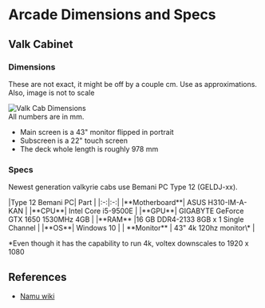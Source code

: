 
# Arcade Dimensions and Specs

## Valk Cabinet
### Dimensions
<Callout>These are not exact, it might be off by a couple cm. Use as approximations. Also, image is not to scale</Callout>
<div className="flex justify-center mt-3">
  <img src="/specifications/cabspecifications/arcadesize.png" alt="Valk Cab Dimensions" />
</div>
All numbers are in mm.

- Main screen is a 43" monitor flipped in portrait
- Subscreen is a 22" touch screen
- The deck whole length is roughly 978 mm

### Specs
Newest generation valkyrie cabs use Bemani PC Type 12 (GELDJ-xx).
<div className="flex items-center justify-center mt-5">
  |Type 12 Bemani PC| Part |
  |:-:|:-:|
  |**Motherboard**| ASUS H310-IM-A-KAN |
  |**CPU**| Intel Core i5-9500E |
  |**GPU**| GIGABYTE GeForce GTX 1650 1530MHz 4GB |
  |**RAM** |16 GB DDR4-2133 8GB x 1 Single Channel |
  |**OS**| Windows 10 |
  | **Monitor** | 43" 4k 120hz monitor\* |
</div>

\*Even though it has the capability to run 4k, voltex downscales to 1920 x 1080


## References
- [Namu wiki](https://ja.namu.wiki/w/%EC%82%AC%EC%9A%B4%EB%93%9C%20%EB%B3%BC%ED%85%8D%EC%8A%A4#s-2.2)